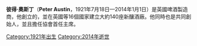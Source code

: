{{Infobox person
| name        = 彼得·奧斯丁
| image       = <!-- just the filename, without the File: or Image: prefix or enclosing [[brackets|brackets]] -->
| alt         = 
| caption     = 
| birth_name  = 
| birth_date  = {{Birth date|1921|7|18|df=yes}}
| birth_place = [[Edmonton,_London|Edmonton]], north London, England
| death_date  = {{Death date and age|2014|1|1|1921|7|18|df=yes}}
| death_place = 
| nationality = 
| other_names = 
| occupation  = Brewer
| known_for   = 
}}

'''彼得·奧斯丁'''（'''Peter Austin'''，1921年7月18日—2014年1月1日）是英國啤酒製造商，他創立的{{Link-en|靈伍德啤酒廠|Ringwood Brewery}}，並在英國等16個國家建立大約140座新釀酒廠。他同時也是{{Link-en|獨立啤酒商協會|Society of Independent Brewers}}共同創始人，並且擔任協會首任主席。

{{DEFAULTSORT: Austin, Peter}}
[[Category:1921年出生|Category:1921年出生]]
[[Category:2014年逝世|Category:2014年逝世]]